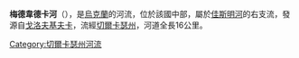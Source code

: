 '''梅德韋德卡河'''（{{lang-uk|Медведка}}），是[[烏克蘭|烏克蘭]]的河流，位於該國中部，屬於[[佳斯明河|佳斯明河]]的右支流，發源自[[戈洛夫基夫卡_(奇吉林區)|戈洛夫基夫卡]]，流經[[切爾卡瑟州|切爾卡瑟州]]，河道全長16公里。

{{DEFAULTSORT:Медведка (притока Тясмина)}}
[[Category:切爾卡瑟州河流|Category:切爾卡瑟州河流]]


{{Ukraine-river-stub}}